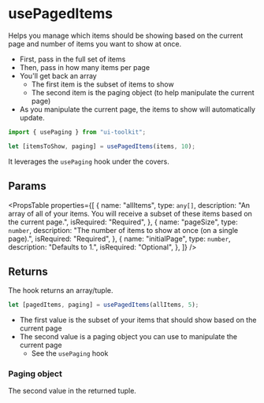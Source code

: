 
# usePagedItems

Helps you manage which items should be showing based on the current page and number of items you want to show at once.

- First, pass in the full set of items
- Then, pass in how many items per page
- You'll get back an array
  - The first item is the subset of items to show
  - The second item is the paging object (to help manipulate the current page)
- As you manipulate the current page, the items to show will automatically update.

```javascript
import { usePaging } from "ui-toolkit";

let [itemsToShow, paging] = usePagedItems(items, 10);
```

It leverages the `usePaging` hook under the covers.

## Params

<PropsTable
  properties={[
    {
      name: "allItems",
      type: `any[]`,
      description:
        "An array of all of your items. You will receive a subset of these items based on the current page.",
      isRequired: "Required",
    },
    {
      name: "pageSize",
      type: `number`,
      description: "The number of items to show at once (on a single page).",
      isRequired: "Required",
    },
    {
      name: "initialPage",
      type: `number`,
      description: "Defaults to 1.",
      isRequired: "Optional",
    },
  ]}
/>

## Returns

The hook returns an array/tuple.

```javascript
let [pagedItems, paging] = usePagedItems(allItems, 5);
```

- The first value is the subset of your items that should show based on the current page
- The second value is a paging object you can use to manipulate the current page
  - See the `usePaging` hook

### Paging object

The second value in the returned tuple.

<PropsTable name="PagingContext" />
